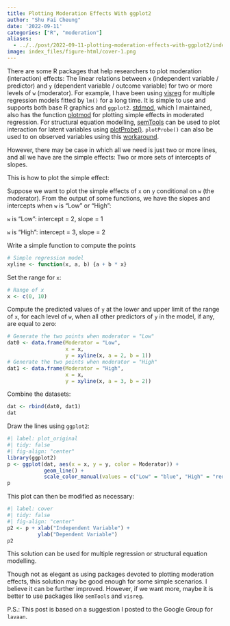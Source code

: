 ```yaml
---
title: Plotting Moderation Effects With ggplot2
author: "Shu Fai Cheung"
date: '2022-09-11'
categories: ["R", "moderation"]
aliases:
  - ../../post/2022-09-11-plotting-moderation-effects-with-ggplot2/index.html
image: index_files/figure-html/cover-1.png
---
```


There are some R packages that help
researchers to plot moderation (interaction)
effects: The linear relations between
`x` (independent variable /
predictor) and `y` (dependent variable /
outcome variable) for
two or more levels of `w` (moderator). For example, I
have been using [visreg](https://pbreheny.github.io/visreg/)
for multiple regression models fitted by `lm()`
for a long time. It is simple to use and supports
both base R graphics and `ggplot2`.
[stdmod](https://sfcheung.github.io/stdmod/index.html),
which I maintained, also has the function
[plotmod](https://sfcheung.github.io/stdmod/articles/plotmod.html)
for plotting simple effects in moderated regression.
For structural equation modelling, [semTools](https://github.com/simsem/semTools/wiki)
can be used to plot interaction for latent
variables using [plotProbe()](https://rdrr.io/cran/semTools/man/plotProbe.html).
`plotProbe()` can also be used to on observed
variables using this [workaround](https://groups.google.com/g/lavaan/c/h_LHQUFbx0k/m/jmQwRJEqBAAJ).

However, there may be case in which all
we need is just two or more lines, and
all we have are the simple effects: Two
or more sets of intercepts of slopes.

This is how to plot the simple effect:

Suppose we want to plot the simple
effects of `x`  on `y` conditional on `w`
(the moderator).
From the output of some functions, we
have the slopes and intercepts
when `w` is "Low" or "High":

`w` is "Low": intercept = 2,  slope = 1

`w` is "High": intercept = 3, slope = 2

Write a simple function to compute the points

```r
# Simple regression model
xyline <- function(x, a, b) {a + b * x}
```

Set the range for `x`:

```r
# Range of x
x <- c(0, 10)
```

Compute the predicted values of `y` at
the lower and upper limit of the range
of `x`, for each level of `w`, when
all other predictors of `y` in the model,
if any, are equal to zero:

```r
# Generate the two points when moderator = "Low"
dat0 <- data.frame(Moderator = "Low",
                   x = x,
                   y = xyline(x, a = 2, b = 1))
# Generate the two points when moderator = "High"
dat1 <- data.frame(Moderator = "High",
                   x = x,
                   y = xyline(x, a = 3, b = 2))
```

Combine the datasets:

```r
dat <- rbind(dat0, dat1)
dat
```

Draw the lines using `ggplot2`:

```r
#| label: plot_original
#| tidy: false
#| fig-align: "center"
library(ggplot2)
p <- ggplot(dat, aes(x = x, y = y, color = Moderator)) +
            geom_line() +
            scale_color_manual(values = c("Low" = "blue", "High" = "red"))
p
```

This plot can then be modified as necessary:

```r
#| label: cover
#| tidy: false
#| fig-align: "center"
p2 <- p + xlab("Independent Variable") +
          ylab("Dependent Variable")
p2
```

This solution can be used for multiple
regression or structural equation modelling.

Though not as elegant as using
packages devoted to plotting moderation
effects, this solution may be good
enough for some simple scenarios. I
believe it can be further improved. However,
if we want more, maybe it is better to
use packages like `semTools` and
`visreg`.

P.S.: This post is based on a suggestion I
posted to the Google Group for `lavaan`.